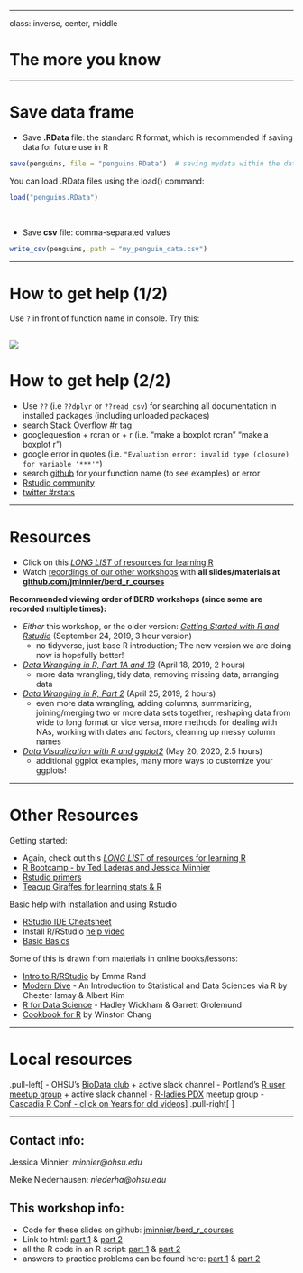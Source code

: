 
---

class: inverse, center, middle

# The more you know

---

# Save data frame

* Save __.RData__ file: the standard R format, which is recommended if saving data for future use in R
```r
save(penguins, file = "penguins.RData")  # saving mydata within the data folder
```

You can load .RData files using the load() command:

```r
load("penguins.RData")
```
  

<br>

* Save __csv__ file: comma-separated values

```r
write_csv(penguins, path = "my_penguin_data.csv")
```

---

# How to get help (1/2)

Use `?` in front of function name in console. Try this:

![](img/01_help_screenshot.png)
---

# How to get help (2/2)

- Use `??` (i.e `??dplyr` or `??read_csv`) for searching all documentation in installed packages (including unloaded packages)
- search [Stack Overflow #r tag](https://stackoverflow.com/questions/tagged/r)
- googlequestion + rcran or + r (i.e. "make a boxplot rcran" "make a boxplot r")
- google error in quotes (i.e. `"Evaluation error: invalid type (closure) for variable '***'"`)
- search [github](https://github.com/search/advanced?q=language:R) for your function name (to see examples) or error
- [Rstudio community](https://community.rstudio.com/)
- [twitter #rstats](https://twitter.com/search?q=%23rstats&src=typd)

---

# Resources

- Click on this [*LONG LIST* of resources for learning R](https://github.com/jminnier/awesome-rstats/blob/master/learn-r.md)
- Watch [recordings of our other workshops](https://echo360.org/section/c84999b7-b62f-4fcd-8ddd-77ac4ae7c7b9/home) with **all slides/materials at [github.com/jminnier/berd_r_courses](https://github.com/jminnier/berd_r_courses)**

**Recommended viewing order of BERD workshops (since some are recorded multiple times):**

- *Either* this workshop, or the older version: [*Getting Started with R and Rstudio*](https://jminnier-berd-r-courses.netlify.com/01-getting-started-v2/01_getting_started_slides.html) (September 24, 2019, 3 hour version)
  + no tidyverse, just base R introduction; The new version we are doing now is hopefully better!
- [*Data Wrangling in R, Part 1A and 1B*](http://bit.ly/berd_tidy1) (April 18, 2019, 2 hours)
  + more data wrangling, tidy data, removing missing data, arranging data
- [*Data Wrangling in R, Part 2*](https://jminnier-berd-r-courses.netlify.com/02-data-wrangling-tidyverse/02_data_wrangling_slides_part2.html) (April 25, 2019, 2 hours)
  + even more data wrangling, adding columns, summarizing, joining/merging two or more data sets together, reshaping data from wide to long format or vice versa, more methods for dealing with NAs, working with dates and factors, cleaning up messy column names
- [*Data Visualization with R and ggplot2*](html) (May 20, 2020, 2.5 hours)
  + additional ggplot examples, many more ways to customize your ggplots!


---

# Other Resources

Getting started:

- Again, check out this [*LONG LIST* of resources for learning R](https://github.com/jminnier/awesome-rstats/blob/master/learn-r.md)
- [R Bootcamp - by Ted Laderas and Jessica Minnier](https://r-bootcamp.netlify.app/)
- [Rstudio primers](https://rstudio.cloud/learn/primers)
- [Teacup Giraffes for learning stats & R](https://tinystats.github.io/teacups-giraffes-and-statistics/index.html)

Basic help with installation and using Rstudio

- [RStudio IDE Cheatsheet](https://resources.rstudio.com/rstudio-cheatsheets/rstudio-ide-cheat-sheet)
- Install R/RStudio [help video](https://www.youtube.com/watch?v=kOQDdJZ7Hl4&feature=youtu.be)
- [Basic Basics](http://rladiessydney.org/post/2018/11/05/basicbasics/)

Some of this is drawn from materials in online books/lessons:

- [Intro to R/RStudio](http://www-users.york.ac.uk/~er13/17C%20-%202018/pracs/01IntroductionToModuleAndRStudio.html) by Emma Rand
- [Modern Dive](https://moderndive.com/) - An Introduction to Statistical and Data Sciences via R by Chester Ismay & Albert Kim
- [R for Data Science](https://r4ds.had.co.nz/) - Hadley Wickham & Garrett Grolemund
- [Cookbook for R](http://www.cookbook-r.com/) by Winston Chang

---

# Local resources

.pull-left[
- OHSU's [BioData club](https://biodata-club.github.io/) + active slack channel
- Portland's [R user meetup group](https://www.meetup.com/portland-r-user-group/) + active slack channel
- [R-ladies PDX](https://www.meetup.com/R-Ladies-PDX/) meetup group
- [Cascadia R Conf - click on Years for old videos](https://cascadiarconf.org/)
]
.pull-right[
<center><img src="img/horst_welcome_to_rstats_twitter.png" width="100%" height="100%"><a href="https://github.com/allisonhorst/stats-illustrations"><br>Allison Horst</a></center>
]

---

## Contact info:

Jessica Minnier: _minnier@ohsu.edu_

Meike Niederhausen: _niederha@ohsu.edu_


## This workshop info:

- Code for these slides on github: [jminnier/berd_r_courses](https://github.com/jminnier/berd_r_courses)
- Link to html: [part 1](https://jminnier-berd-r-courses.netlify.app/01-intro-r-eda/01_intro_r_eda_part1) & [part 2](https://jminnier-berd-r-courses.netlify.app/01-intro-r-eda/01_intro_r_eda_part2)
- all the R code in an R script: [part 1](https://jminnier-berd-r-courses.netlify.app/01-intro-r-eda/01_intro_r_eda_part1.R) & [part 2](https://jminnier-berd-r-courses.netlify.app/01-intro-r-eda/01_intro_r_eda_part2.R)
- answers to practice problems can be found here: [part 1](https://jminnier-berd-r-courses.netlify.com/01-intro-r-eda/01_intro_r_eda_Practice_Answers_part1) & [part 2](https://jminnier-berd-r-courses.netlify.com/01-intro-r-eda/01_intro_r_eda_Practice_Answers_part2)


